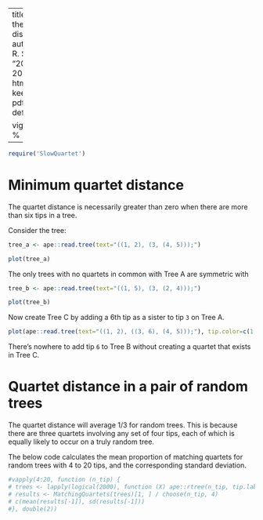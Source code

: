 
---
title: "Exploring the quartet distance"
author: "Martin R. Smith"
date: "20 November 2017"
output: 
  html_document: 
    keep_md: yes
  pdf_document: default

vignette: >
  %\VignetteIndexEntry{Understanding the quartet distance}
  %\VignetteEngine{knitr::rmarkdown}
  %\VignetteEncoding{UTF-8}
---
```r
require('SlowQuartet')
```
# Minimum quartet distance

The quartet distance is necessarily greater than zero when there are more than 
six tips in a tree.

Consider the tree:
```r
tree_a <- ape::read.tree(text="((1, 2), (3, (4, 5)));")
```
```r
plot(tree_a)
```

The only trees with no quartets in common with Tree A are symmetric with  

```r
tree_b <- ape::read.tree(text="((1, 5), (3, (2, 4)));")
```
```r
plot(tree_b)
```

Now create Tree C by adding a 6th tip as a sister to tip `3` on Tree A.  

```r
plot(ape::read.tree(text="((1, 2), ((3, 6), (4, 5)));"), tip.color=c(1,1,1,2,1,1))
```

There's nowhere to add tip `6` to Tree B without creating a quartet that 
exists in Tree C.


# Quartet distance in a pair of random trees

The quartet distance will average $1/3$ for random trees. This is because there are
three quartets involving any set of four tips, each of which is equally likely to 
occur on a truly random tree.

The below code calculates the mean proportion of matching quartets for random 
trees with 4 to 20 tips, and the corresponding standard deviation.

```r
#vapply(4:20, function (n_tip) {
# trees <- lapply(logical(2000), function (X) ape::rtree(n_tip, tip.label=seq_len(n_tip), br=NULL))
# results <- MatchingQuartets(trees)[1, ] / choose(n_tip, 4)
# c(mean(results[-1]), sd(results[-1]))
#}, double(2))

```